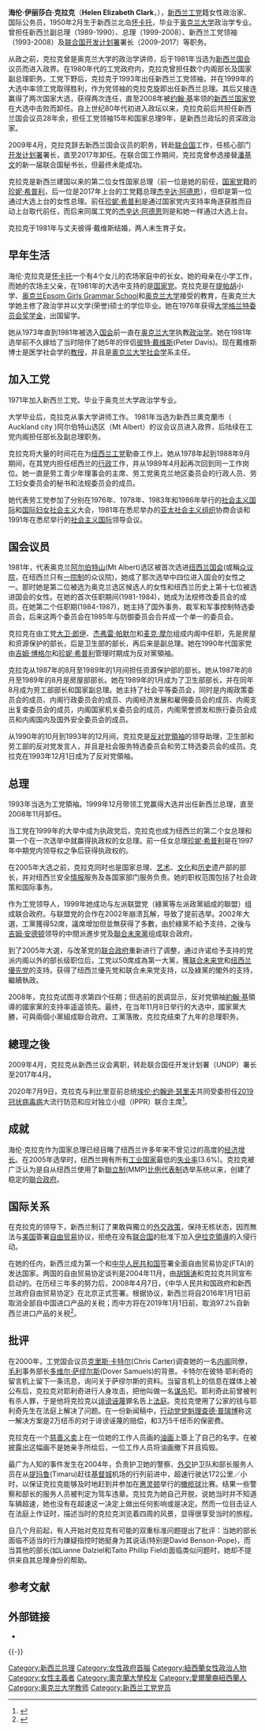 {{NoteTA
|G1 = 地名
|1 = zh-cn:新西兰; zh-hk:紐西蘭; zh-tw:紐西蘭;
}}
{{Infobox President
|honorific-prefix = [[尊敬的|尊敬的]]
|name             = 海伦·克拉克 阁下
|original_name = The Rt. Hon Helen Clark
|honorific-suffix  = ONZ SSI
|image = Helen Clark official photo (cropped).jpg
|office1          = {{flagicon|UN}} [[联合国开发计划署|联合国开发计划署]]署长
|secretary_general1       =[[潘基文|潘基文]]<br>[[安东尼奥·古特雷斯|安东尼奥·古特雷斯]]
|term_start1       = 2009年4月17日
|term_end1         = 2017年4月19日
|predecessor1      = 凯末尔·德尔维希
|successor1        = 阿希姆·施泰纳
|office          = {{flagicon|NZ}} 第37任[[新西兰总理|新西兰总理]]
|monarch         = [[伊丽莎白二世|伊丽莎白二世]]
|governor_general = [[迈克尔·哈迪·博伊斯|迈克尔·哈迪·博伊斯]]<br>[[西尔维亚·卡特赖特|西尔维亚·卡特赖特]]<br>[[阿南德·萨蒂亚南德|阿南德·萨蒂亚南德]]
|deputy           = [[吉姆·安德顿|吉姆·安德顿]]<br>[[Michael_Cullen_(politician)|迈克尔·卡伦]]
|term_start       = 1999年12月10日
|term_end         = 2008年11月19日
|predecessor      = [[珍妮·希普利|珍妮·希普利]]
|successor        = [[约翰·基|约翰·基]]
|office4           = [[新西兰国会|新西兰国会]][[反对党|反对党]]领袖
|primeminister4     =[[詹姆斯·博尔格|詹姆斯·博尔格]]<br>[[珍妮·希普利|珍妮·希普利]]
|deputy4          = [[大卫·凯基尔|大卫·凯基尔]]<br>[[Michael_Cullen_(politician)|迈克尔·卡伦]]
|term_start4      = 1993年12月1日
|term_end4        = 1999年12月10日
|predecessor4     = [[迈克尔·穆尔|迈克尔·穆尔]]
|successor4       = [[珍妮·希普利|珍妮·希普利]]
|office3          = [[新西兰工党|新西兰工党]]领袖
|term_start3      = 1993年12月1日
|term_end3        = 2008年11月19日
|predecessor3     = [[迈克尔·穆尔|迈克尔·穆尔]]
|successor3       = 菲尔·戈夫
|office2          = 新西兰副总理
|primeminister2   = [[杰弗里·帕尔默|杰弗里·帕尔默]]<br>[[迈克尔·穆尔|迈克尔·穆尔]]
|term_start2      = 1989年8月8日
|term_end2        = 1990年11月2日
|predecessor2     = [[杰弗里·帕尔默|杰弗里·帕尔默]]
|successor2       = [[唐·麦金农|唐·麦金农]]
|office5          = [[新西兰众议院|新西兰众议院]]<br />阿尔伯特山（Mt Albert）选区议员
|term_start5      = 1981年11月28日
|term_end5        = 2009年4月17日
|predecessor5     = 沃伦·弗瑞尔
|successor5       = [[大卫·希勒|大卫·希勒]]
|majority5        = 14749
|birth_name       = 海伦·伊丽莎白·克拉克(Helen Elizabeth Clark)
|birth_date       = {{birth date and age|1950|2|26|df=y}}
|birth_place      = {{NZ}}北岛[[怀卡托|怀卡托]]
|death_date       = 
|death_place      = 
|nationalitu = {{NZ}}
|party            = [[新西兰工党|新西兰工党]]
|spouse           = 彼得·戴维斯{{small|（1981年成婚）}}
|children         = 无子女
|alma_mater       = [[奥克兰大学|奥克兰大学]]
|signature        = Signature Helen Clark.svg
}}
'''海伦·伊丽莎白·克拉克'''（'''Helen Elizabeth Clark'''，{{bd|1950年|2月26日|catIdx=Clark}}），[[新西兰|新西兰]][[新西兰工党|工党]]籍女性政治家、国际公务员，1950年2月生于新西兰北岛[[怀卡托|怀卡托]]，毕业于[[奥克兰大学|奥克兰大学]]政治学专业。曾担任新西兰副总理（1989-1990）、总理（1999-2008）、新西兰工党领袖（1993-2008）及[[联合国开发计划署|联合国开发计划署]]署长（2009-2017）等职务。

从政之前，克拉克曾是奥克兰大学的政治学讲师，后于1981年当选为[[新西兰国会|新西兰国会]]议员而进入政界。在1980年代的工党政府内，克拉克曾担任数个内阁部长及国家副总理职务。工党下野后，克拉克于1993年出任新西兰工党领袖，并在1999年的大选中率领工党取得胜利，作为党领袖的克拉克旋即出任新西兰总理。其后又接连赢得了两次国家大选，获得两次连任，直至2008年被[[约翰·基|约翰·基]]率领的[[新西兰国家党|新西兰国家党]]在大选中击败而卸任。自上世纪80年代初进入政坛以来，克拉克前后共担任新西兰国会议员28年余，担任工党领袖15年和国家总理9年，是新西兰政坛的资深政治家。

2009年4月，克拉克辞去新西兰国会议员的职务，转赴[[联合国|联合国]]工作，任核心部门[[联合国开发计划署|开发计划署]]署长，直至2017年卸任。在联合国工作期间，克拉克曾参选接替[[潘基文|潘基文]]的新一届联合国秘书长，但最终未能成功。

克拉克是新西兰建国以来的第二位女性国家总理（前一位是她的前任，[[新西兰国家党|国家党]]籍的[[珍妮·希普利|珍妮·希普利]]，后一位是2017年上台的工党籍总理[[杰辛达·阿德恩|杰辛达·阿德恩]]），但却是第一位通过大选上台的女性总理。前任[[珍妮·希普利|珍妮·希普利]]是通过国家党内支持率角逐获胜而自动上台取代前任，而后来同属工党的[[杰辛达·阿德恩|杰辛达·阿德恩]]则是和她一样通过大选上台。

克拉克于1981年与丈夫彼得·戴维斯结婚，两人未生育子女。

== 早年生活 ==
海伦·克拉克是[[怀卡托|怀卡托]]一个有4个女儿的农场家庭中的长女。她的母亲在小学工作，而她的农场主父亲，在1981年的大选中支持的是[[新西兰国家党|国家党]]。克拉克是在[[提帕胡|提帕胡]]小学、[[奥克兰|奥克兰]][[Epsom_Girls_Grammar_School|Epsom Girls Grammar School]]和[[奥克兰大学|奥克兰大学]]接受的教育，在奥克兰大学她主修了政治学并以文学(荣誉)硕士的学位毕业。她在1976年获得[[大学格兰特委员会奖学金|大学格兰特委员会奖学金]]，出国留学。

她从1973年直到1981年被选入[[国会|国会]]前一直在[[奥克兰大学|奥克兰大学]]执教[[政治学|政治学]]。她在1981年选举前不久嫁给了当时陪伴了她5年的伴侣[[彼特·戴维斯|彼特·戴维斯]](Peter Davis)。现在戴维斯博士是医学社会学的[[教授|教授]]，并且是[[奥克兰大学|奥克兰大学]][[社会学|社会学]]系主任。

== 加入工党 ==
1971年加入新西兰工党。毕业于奥克兰大学政治学专业。

大学毕业后，克拉克从事大学讲师工作。 1981年当选为新西兰奧克蘭市（ Auckland city )阿尔伯特山选区（Mt Albert）的议会议员进入政界，后陆续在工党内阁担任部长及副总理职务。

克拉克将大量的时间花在为[[纽西兰工党|纽西兰工党]]勤奋工作上。她从1978年起到1988年9月期间，在其党内担任纽西兰的[[行政|行政]]工作，并从1989年4月起再次回到同一工作岗位。她一直是劳工青少年理事会的主席、劳工党奥克兰地区委员会的行政人员、劳工妇女委员会的秘书和法规委员会的成员。

她代表劳工党参加了分别在1976年、1978年、1983年和1986年举行的[[社会主义国际|社会主义国际]]和[[国际妇女社会主义|国际妇女社会主义]]大会，1981年在悉尼举办的[[亚太社会主义组织|亚太社会主义组织]]协商会谈和1991年在悉尼举行的[[社会主义国际|社会主义国际]]领导会议。

== 国会议员 ==
1981年，代表奥克兰[[阿尔伯特山|阿尔伯特山]](Mt Albert)选区被首次选进[[纽西兰国会|纽西兰国会]](或稱[[众议院|众议院]]，在纽西兰只有[[一院制|一院制]]的众议院)，她成了那次选举中四位进入国会的女性之一。那时她是第二位被选为奥克兰选区候选人的女性和纽西兰历史上第十七位被选进国会的女性。在她的首次任职期间(1981-1984)，她成为法规修改委员会的成员。在她第二个任职期(1984-1987)，她主持了国外事务、裁军和军事控制特选委员会，后来这两个委员会在1985年与防御委员会合并成一个单一的委员会。

克拉克在由工党[[大卫·郎伊|大卫·郎伊]]、[[杰弗雷·帕默尔|杰弗雷·帕默尔]]和[[麦克·摩尔|麦克·摩尔]]组成内阁中任职，先是房屋和资源保护的部长，后是卫生部的部长，再后来是副总理。她在1990年代国家党由[[吉姆·博格尔|吉姆·博格尔]]和[[珍妮·希普利|珍妮·希普利]]管理时期成为反对黨領袖。

克拉克从1987年的8月至1989年的1月间担任资源保护部的部长。她从1987年的8月至1989年的8月是房屋部部长。她在1989年的1月成为了卫生部部长，并在同年8月成为劳工部部长和国家副总理。她主持了社会平等委员会，同时是内阁政策委员会的成员、内阁行政委员会的成员、内阁经济发展和雇佣委员会的成员、内阁支出复查委员会的成员，内阁国家机关委员会的成员，内阁荣誉颁发和旅行委员会成员和内阁国内及国外安全委员会的成员。

从1990年的10月到1993年的12月间，克拉克是[[反对党領袖|反对党領袖]]的领导助理，卫生部和劳工部的反对党发言人，并且是社会服务特选委员会和劳工特选委员会的成员。克拉克在1993年12月1日成为了反对党領袖。

== 总理 ==
1993年当选为工党領袖。1999年12月带领工党赢得大选并出任新西兰总理，直至2008年11月卸任。

当工党在1999年的大举中成为执政党后，克拉克也成为纽西兰的第二个女总理和第一个在一次选举中就赢得执政权的女总理。前一任女总理[[珍妮·希普利|珍妮·希普利]]是在1997年中期党内领导权之争后获得执政权的。

在2005年大选之前，克拉克同时也是国家总理、[[艺术|艺术]]、[[文化|文化]]和[[历史|历史]]遗产部的部长，并对纽西兰安全[[情报|情报]]服务及各国家部门服务负责。她的职权范围包括了社会政策和国际事务。

作为工党领导人，1999年她成功与左派联盟党（綠黨等左派政黨組成的聯盟）组成联合政府。与联盟党的合作在2002年崩溃瓦解，导致了提前选举。2002年大選，工黨獲得52席，議席增加但並無获得了多數，由於綠黨不給予支持，之後与[[吉姆·安德顿|吉姆·安德顿]]领导的中間派進步党及[[聯合未來黨|聯合未來黨]]组成联合政府。

到了2005年大選，与改革党的[[联合政府|联合政府]]重新进行了调整，通过许诺给予支持的党派内阁以外的部长级职位后，工党以50席成為第一大黨，獲[[联合未来党|联合未来党]]和[[纽西兰優先党|纽西兰優先党]]的支持。获得了纽西兰優先党和联合未来党支持，以及綠黨的閣外的支持，繼續執政。

2008年，克拉克试图寻求第四个任期；但选前的民调显示，反对党領袖[[約翰·基|約翰·基]]領導的國家黨的支持率遥遥领先。最终，在当年11月8日举行的大选中，國家黨大勝，可與兩個小黨組成聯合政府。工黨落敗，克拉克结束了九年的总理职务。

==總理之後==
2009年4月，克拉克从新西兰议会离职，转赴联合国任开发计划署（UNDP）署长至2017年4月。

2020年7月9日，克拉克与利比里亚前总统[[埃伦·约翰逊·瑟利夫|埃伦·约翰逊·瑟里夫]]共同受委担任[[2019冠状病毒病|2019冠状病毒病]]大流行防范和应对独立小组（IPPR）联合主席<ref>{{Cite web|title=世卫成立独立调查小组评估疫情应对 11月提交中期报告|url=https://www.rfi.fr/cn/中国/20200709-世卫成立独立调查小组评估疫情应对-11月提中期报告|accessdate=2021-01-20|date=2020-07-09|work=RFI - 法国国际广播电台|language=zh-Hans|archive-date=2021-01-27|archive-url=https://web.archive.org/web/20210127221044/https://www.rfi.fr/cn/%E4%B8%AD%E5%9B%BD/20200709-%E4%B8%96%E5%8D%AB%E6%88%90%E7%AB%8B%E7%8B%AC%E7%AB%8B%E8%B0%83%E6%9F%A5%E5%B0%8F%E7%BB%84%E8%AF%84%E4%BC%B0%E7%96%AB%E6%83%85%E5%BA%94%E5%AF%B9-11%E6%9C%88%E6%8F%90%E4%B8%AD%E6%9C%9F%E6%8A%A5%E5%91%8A|dead-url=no}}</ref>。

== 成就 ==
海伦·克拉克作为国家总理已经目睹了纽西兰许多年来不曾见过的高度的[[经济增长|经济增长]]。在2005年选举时，纽西兰拥有所有[[工业国家|工业国家]]最低的[[失业率|失业率]](3.6%)。克拉克被广泛认为是自从纽西兰使用了新[[聯立制|聯立制]](MMP)[[比例代表制|比例代表制]]选举系统以来，创建了稳定的[[聯合政府|聯合政府]]。

== 国际关系 ==
在克拉克的领导下，新西兰制订了果敢與獨立的[[外交政策|外交政策]]，保持无核状态，因而無法与[[美国|美国]]簽署[[自由贸易|自由贸易]]协议，拒绝在没有[[联合国|联合国]]的批准下加入[[伊拉克領導|伊拉克領導]]的入侵行动。

在她的任内，新西兰成为第一个和[[中华人民共和国|中华人民共和国]]签署全面自由贸易协定(FTA)的发达国家。两国的自由贸易协定谈判是2004年11月，由[[胡锦涛|胡锦涛]]和克拉克共同宣布启动的。在历经三年多的努力后，2008年4月7日，《中华人民共和国政府和新西兰政府自由贸易协定》在北京正式签署。根据协议，新西兰将自2016年1月1日前取消全部自中国进口产品的关税；而中方将在2019年1月1日前，取消97.2%自新西兰进口产品的关税<ref>{{Cite web |url=http://www.gov.cn/gzdt/2008-04/07/content_938238.htm |title=中国政府和新西兰政府自由贸易协定7日在京签署 |access-date=2008-11-08 |archive-date=2008-04-12 |archive-url=https://web.archive.org/web/20080412045314/http://www.gov.cn/gzdt/2008-04/07/content_938238.htm |dead-url=no }}</ref>。

== 批评 ==
在2000年，工党国会议员[[克里斯·卡特尔|克里斯·卡特尔]](Chris Carter)调查她的一名[[内阁|内阁]]同僚，[[毛利|毛利]]事务部长[[多维尔·萨缪尔斯|多维尔·萨缪尔斯]](Dover Samuels)的背景。卡特尔在彼特·耶利奇的留言机上留下一条讯息，询问关于萨缪尔斯的资料。当留言机上的信息在媒体上被公布后，克拉克对耶利奇进行人身攻击，把他叫做一名[[谋杀|谋杀]]犯。耶利奇此前曾被判有杀人罪，于是他将克拉克以[[诽谤|诽谤]][[诬蔑|诬蔑]]罪名告上[[法庭|法庭]]。克拉克使用了公家的钱与耶利奇先生在法庭上解决了问题。在一份新闻稿中，[[新西兰行动党|行动党]][[党魁|党魁]][[理查德·普瑞博|理查德·普瑞博]]称这一解决方案是2万纽币的对于诽谤诬蔑的赔偿，和3万5千纽币的保密费。

克拉克在一个[[慈善|慈善]][[义卖|义卖]]上在一位她的工作人员画的[[油画|油画]]上簽上了自己的名字。在被披露出这幅画不是她亲手所绘后，一位工作人员将油画撤下并且捣毁。

最广为人知的事件发生在2004年，负责护卫她的警察、[[外交|外交]]护卫队和部长服务人员在从[[提玛鲁|提玛鲁]](Timaru)赶往[[基督城|基督城]]机场的行列前进中，超速行驶达172公里／小时，以保证克拉克能够及时地赶到并参加在[[惠灵顿|惠灵顿]]举行的[[橄榄球|橄榄球]]比赛。结果一些警察和部长的服务人员被判定为驾车违章。克拉克为她自己开脱，说她当时并不知道车辆超速，她也没有在超速这一决定上做出任何影响或是决定。然而一位目击证人在法庭上作证时，描述当时的克拉克浏览着四周的风景，显得很享受当时的旅程。

自几个月前起，有人开始对克拉克有可能的双重标准问题提出了批评：当她的部长面临不适当的行为嫌疑指控时她挺身为其说话(特别是David Benson-Pope)，而当其他的部长(如Lianne Dalziel和Taito Phillip Field)面临类似问题时，她却不提供来自其总理身份的帮助。

== 参考文献 ==
{{Reflist|2}}

== 外部链接 ==
* {{Commons-inline|Helen Clark|海伦·克拉克}}

{{-}}
{{start box}}
{{s-gov}}
{{succession box|[[珍妮·希普利|珍妮·希普利]]|[[约翰·基|约翰·基]]|[[新西兰总理|新西兰总理]]|1999年-2008年}}
{{end box}}
{{新西兰总理}}

{{DEFAULTSORT:Clark, Helen}}
[[Category:新西兰总理|Category:新西兰总理]]
[[Category:女性政府首腦|Category:女性政府首腦]]
[[Category:紐西蘭女性政治人物|Category:紐西蘭女性政治人物]]
[[Category:女性主義者|Category:女性主義者]]
[[Category:奧克蘭大學校友|Category:奧克蘭大學校友]]
[[Category:愛爾蘭裔紐西蘭人|Category:愛爾蘭裔紐西蘭人]]
[[Category:奥克兰大学教师|Category:奥克兰大学教师]]
[[Category:新西兰工党党员|Category:新西兰工党党员]]